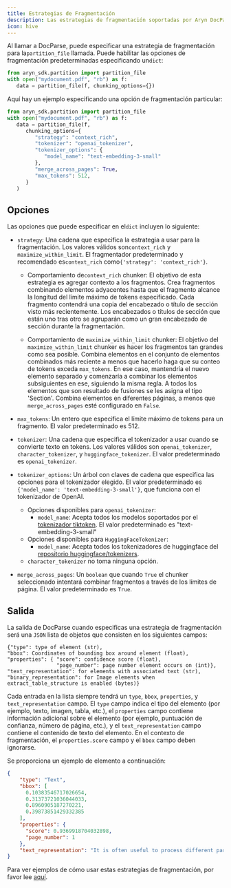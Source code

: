 ```yaml
---
title: Estrategias de Fragmentación
description: Las estrategias de fragmentación soportadas por Aryn DocParse
icon: hive
---
```


Al llamar a DocParse, puede especificar una estrategia de fragmentación para la`partition_file` llamada. Puede habilitar las opciones de fragmentación predeterminadas especificando un`dict`:

```python
from aryn_sdk.partition import partition_file
with open("mydocument.pdf", "rb") as f:
   data = partition_file(f, chunking_options={})
```

Aquí hay un ejemplo especificando una opción de fragmentación particular:

```python
from aryn_sdk.partition import partition_file
with open("mydocument.pdf", "rb") as f:
   data = partition_file(f, 
      chunking_options={
         "strategy": "context_rich",
         "tokenizer": "openai_tokenizer",
         "tokenizer_options": {
            "model_name": "text-embedding-3-small"
         },
         "merge_across_pages": True,
         "max_tokens": 512,
      }
   )
```

## Opciones

Las opciones que puede especificar en el`dict` incluyen lo siguiente:

* `strategy`: Una cadena que especifica la estrategia a usar para la fragmentación. Los valores válidos son`context_rich` y `maximize_within_limit`. El fragmentador predeterminado y recomendado es`context_rich` como`{'strategy': 'context_rich'}`.
  * Comportamiento de`context_rich` chunker: El objetivo de esta estrategia es agregar contexto a los fragmentos. Crea fragmentos combinando elementos adyacentes hasta que el fragmento alcance la longitud del límite máximo de tokens especificado. Cada fragmento contendrá una copia del encabezado o título de sección visto más recientemente. Los encabezados o títulos de sección que están uno tras otro se agruparán como un gran encabezado de sección durante la fragmentación.

  * Comportamiento de `maximize_within_limit` chunker: El objetivo del `maximize_within_limit` chunker es hacer los fragmentos tan grandes como sea posible. Combina elementos en el conjunto de elementos combinados más reciente a menos que hacerlo haga que su conteo de tokens exceda `max_tokens`. En ese caso, mantendría el nuevo elemento separado y comenzaría a combinar los elementos subsiguientes en ese, siguiendo la misma regla. A todos los elementos que son resultado de fusiones se les asigna el tipo 'Section'. Combina elementos en diferentes páginas, a menos que `merge_across_pages` esté configurado en `False`.

* `max_tokens`: Un entero que especifica el límite máximo de tokens para un fragmento. El valor predeterminado es 512.

* `tokenizer`: Una cadena que especifica el tokenizador a usar cuando se convierte texto en tokens. Los valores válidos son `openai_tokenizer`, `character_tokenizer`, y `huggingface_tokenizer`. El valor predeterminado es `openai_tokenizer`.

* `tokenizer_options`: Un árbol con claves de cadena que especifica las opciones para el tokenizador elegido. El valor predeterminado es `{'model_name': 'text-embedding-3-small'}`, que funciona con el tokenizador de OpenAI.
  * Opciones disponibles para `openai_tokenizer`:
    * `model_name`: Acepta todos los modelos soportados por el [tokenizador tiktoken](https://github.com/openai/tiktoken). El valor predeterminado es "text-embedding-3-small"
  * Opciones disponibles para `HuggingFaceTokenizer`:
    * `model_name`: Acepta todos los tokenizadores de huggingface del [repositorio huggingface/tokenizers](https://github.com/huggingface/tokenizers).
  * `character_tokenizer` no toma ninguna opción.

* `merge_across_pages`: Un `boolean` que cuando `True` el chunker seleccionado intentará combinar fragmentos a través de los límites de página. El valor predeterminado es `True`.

## Salida

La salida de DocParse cuando especificas una estrategia de fragmentación será una `JSON` lista de objetos que consisten en los siguientes campos:

```text
{"type": type of element (str),
"bbox": Coordinates of bounding box around element (float),
"properties": { "score": confidence score (float),
                "page_number": page number element occurs on (int)},
"text_representation": for elements with associated text (str),
"binary_representation": for Image elements when extract_table_structure is enabled (bytes)}
```

Cada entrada en la lista siempre tendrá un `type`, `bbox`, `properties`, y `text_representation` campo. El `type` campo indica el tipo del elemento (por ejemplo, texto, imagen, tabla, etc.), el `properties` campo contiene información adicional sobre el elemento (por ejemplo, puntuación de confianza, número de página, etc.), y el `text_representation` campo contiene el contenido de texto del elemento. En el contexto de fragmentación, el `properties.score` campo y el `bbox` campo deben ignorarse.

Se proporciona un ejemplo de elemento a continuación:

```json
{
    "type": "Text",
    "bbox": [
      0.10383546717026654,
      0.31373721036044033,
      0.8960905187270221,
      0.39873851429332385
    ],
    "properties": {
      "score": 0.9369918704032898,
      "page_number": 1
    },
    "text_representation": "It is often useful to process different parts of a document separately. For example you\nmight want to process tables differently than text paragraphs, and typically small chunks\nof text are embedded separately for vector search. In Aryn DocParse, these\nchunks are called elements.\n"
}
```

Para ver ejemplos de cómo usar estas estrategias de fragmentación, por favor lee [aquí](/docparse/tutorials/chunking_tutorial).

